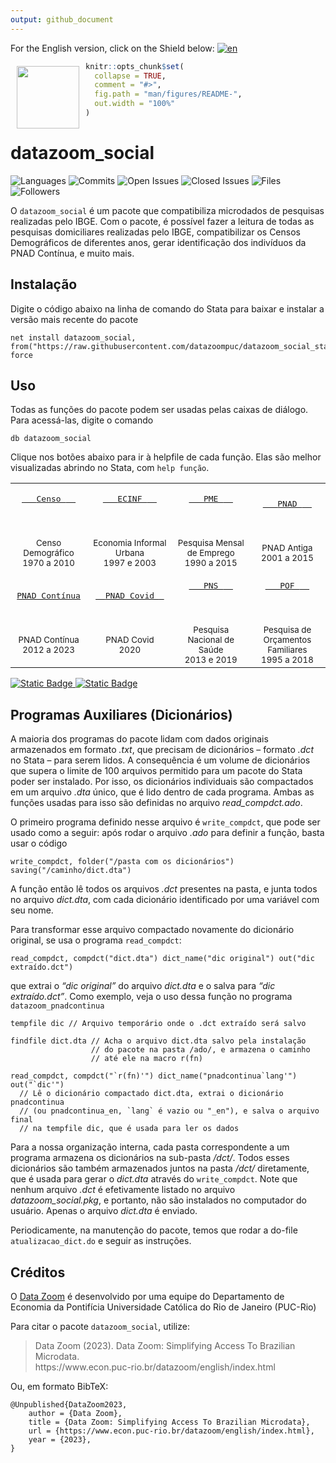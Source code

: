 ```yaml
---
output: github_document
---
```


For the English version, click on the Shield below:
<!-- badges: start -->
[![en](https://img.shields.io/badge/lang-en-red.svg)](https://github.com/datazoompuc/datazoom_social_Stata/blob/main/README_en.md)
<!-- badges: end -->

<a href="https://github.com/datazoompuc/datazoom_social_Stata"><img src="https://raw.githubusercontent.com/datazoompuc/datazoom_social_stata/master/logo.jpg" align="left" width="100" hspace="10" vspace="6"></a>

<!-- README.md is generated from README.Rmd. Please edit that file -->

```r
knitr::opts_chunk$set(
  collapse = TRUE,
  comment = "#>",
  fig.path = "man/figures/README-",
  out.width = "100%"
)
```

# datazoom_social

<!-- badges: start -->
![Languages](https://img.shields.io/github/languages/count/datazoompuc/datazoom_social_Stata?style=flat)
![Commits](https://img.shields.io/github/commit-activity/y/datazoompuc/datazoom_social_Stata?style=flat)
![Open Issues](https://img.shields.io/github/issues-raw/datazoompuc/datazoom_social_Stata?style=flat)
![Closed Issues](https://img.shields.io/github/issues-closed-raw/datazoompuc/datazoom_social_Stata?style=flat)
![Files](https://img.shields.io/github/directory-file-count/datazoompuc/datazoom_social_Stata?style=flat)
![Followers](https://img.shields.io/github/followers/datazoompuc?style=flat)
<!-- badges: end -->

O `datazoom_social` é um pacote que compatibiliza microdados de pesquisas realizadas pelo IBGE. Com o pacote, é possível fazer a leitura de todas as pesquisas domiciliares realizadas pelo IBGE, compatibilizar os Censos Demográficos de diferentes anos, gerar identificação dos indivíduos da PNAD Contínua, e muito mais.

## Instalação <a name="instalacao"></a>

Digite o código abaixo na linha de comando do Stata para baixar e instalar a versão mais recente do pacote

```
net install datazoom_social, from("https://raw.githubusercontent.com/datazoompuc/datazoom_social_stata/master/") force
```

## Uso

Todas as funções do pacote podem ser usadas pelas caixas de diálogo. Para acessá-las, digite o comando
```
db datazoom_social
```

Clique nos botões abaixo para ir à helpfile de cada função. Elas são melhor visualizadas abrindo no Stata, com `help função`.

|       |        |       |       |
|:-----:|:------:|:-----:|:-----:|
| <a href = "Censo/datazoom_censo.sthlp"> <kbd> <br> &nbsp;&nbsp; <font size = 3> Censo </font>  &nbsp;&nbsp; <br><br> </kbd> </a> <br> <br> <small> Censo Demográfico </small> <br> <small> 1970 a 2010 </small> | <a href = "ECINF/datazoom_ecinf.sthlp"> <kbd> <br> &nbsp;&nbsp; <font size = 3> ECINF </font> &nbsp;&nbsp; <br><br> </kbd> </a> <br><br> <small> Economia Informal Urbana </small> <br> <small> 1997 e 2003 </small> | <a href = "PME/datazoom_pme.sthlp"> <kbd> <br> &nbsp;&nbsp; <font size = 3> PME </font> &nbsp;&nbsp; <br><br> </kbd> </a> <br><br> <small> Pesquisa Mensal de Emprego </small> <br> <small> 1990 a 2015 </small> | <a href = "PNAD/datazoom_pnad.sthlp"> <kbd> <br> &nbsp;&nbsp; <font size = 3> PNAD </font> &nbsp;&nbsp; <br><br> </kbd> </a> <br><br> <small> PNAD Antiga </small> <br> <small> 2001 a 2015 </small> |
| <a href = "PNAD_Continua/Trimestral/datazoom_pnadcontinua.sthlp"> <kbd> <br> <font size = 3> PNAD Contínua </font> <br><br> </kbd> </a> <br><br> <small> PNAD Contínua </small> <br> <small> 2012 a 2023 </small> | <a href = "PNAD_Covid/datazoom_pnad_covid.sthlp"> <kbd> <br> &nbsp; <font size = 3> PNAD Covid </font> &nbsp; <br><br> </kbd> </a> <br><br> <small> PNAD Covid </small> <br> <small> 2020 </small> | <a href = "PNS/datazoom_pns.sthlp"> <kbd> <br> &nbsp;&nbsp; <font size = 3> PNS </font> &nbsp;&nbsp; <br><br> </kbd> </a> <br><br> <small> Pesquisa Nacional de Saúde </small> <br> <small> 2013 e 2019 </small> | <a href = "POF/datazoom_pof.sthlp"> <kbd> <br> &nbsp;&nbsp; <font size = 3> POF </font> &nbsp;&nbsp; <br><br> </kbd> </a> <br><br> <small> Pesquisa de Orçamentos Familiares </small> <br> <small> 1995 a 2018 </small> |

<a href = "#créditos">![Static Badge](https://img.shields.io/badge/Cr%C3%A9ditos%20-%20Departamento%20de%20Economia%20PUC%20Rio%20-%20blue) </a> <a href = "#créditos"> ![Static Badge](https://img.shields.io/badge/Cita%C3%A7%C3%A3o%20-%20green) </a>

## Programas Auxiliares (Dicionários)

A maioria dos programas do pacote lidam com dados originais
armazenados em formato *.txt*, que precisam de dicionários – formato *.dct*
no Stata – para serem lidos. A consequência é um volume de dicionários
que supera o limite de 100 arquivos permitido para um pacote do Stata
poder ser instalado. Por isso, os dicionários individuais são
compactados em um arquivo *.dta* único, que é lido dentro de cada
programa. Ambas as funções usadas para isso são definidas no arquivo
*read\_compdct.ado*.

O primeiro programa definido nesse arquivo é `write_compdct`, que pode
ser usado como a seguir: após rodar o arquivo *.ado* para definir a
função, basta usar o código

    write_compdct, folder("/pasta com os dicionários") saving("/caminho/dict.dta")

A função então lê todos os arquivos *.dct* presentes na pasta, e junta
todos no arquivo *dict.dta*, com cada dicionário identificado por uma
variável com seu nome.

Para transformar esse arquivo compactado novamente do dicionário
original, se usa o programa `read_compdct`:

    read_compdct, compdct("dict.dta") dict_name("dic original") out("dic extraído.dct")

que extrai o *“dic original”* do arquivo *dict.dta* e o salva para *“dic extraído.dct”*.
Como exemplo, veja o uso dessa função no programa
`datazoom_pnadcontinua`

    tempfile dic // Arquivo temporário onde o .dct extraído será salvo

    findfile dict.dta // Acha o arquivo dict.dta salvo pela instalação
                      // do pacote na pasta /ado/, e armazena o caminho
                      // até ele na macro r(fn)

    read_compdct, compdct("`r(fn)'") dict_name("pnadcontinua`lang'") out("`dic'")
      // Lê o dicionário compactado dict.dta, extrai o dicionário pnadcontinua
      // (ou pnadcontinua_en, `lang` é vazio ou "_en"), e salva o arquivo final
      // na tempfile dic, que é usada para ler os dados

Para a nossa organização interna, cada pasta correspondente a um
programa armazena os dicionários na sub-pasta */dct/*. Todos esses
dicionários são também armazenados juntos na pasta */dct/* diretamente,
que é usada para gerar o *dict.dta* através do `write_compdct`. Note que
nenhum arquivo *.dct* é efetivamente listado no arquivo
*datazoom\_social.pkg*, e portanto, não são instalados no computador do
usuário. Apenas o arquivo *dict.dta* é enviado.

Periodicamente, na manutenção do pacote, temos que rodar a do-file `atualizacao_dict.do` e seguir as instruções.

## Créditos

O [Data Zoom](https://www.econ.puc-rio.br/datazoom/) é desenvolvido por uma equipe do Departamento de Economia da Pontifícia Universidade Católica do Rio de Janeiro (PUC-Rio)

Para citar o pacote `datazoom_social`, utilize:

> Data Zoom (2023). Data Zoom: Simplifying Access To Brazilian Microdata.  
> https://www.econ.puc-rio.br/datazoom/english/index.html

Ou, em formato BibTeX:

``` 
@Unpublished{DataZoom2023,
	author = {Data Zoom},
	title = {Data Zoom: Simplifying Access To Brazilian Microdata},
	url = {https://www.econ.puc-rio.br/datazoom/english/index.html},
	year = {2023},
}

```
